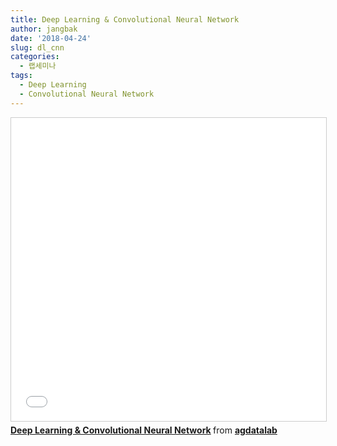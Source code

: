 ```yaml
---
title: Deep Learning & Convolutional Neural Network
author: jangbak
date: '2018-04-24'
slug: dl_cnn
categories:
  - 랩세미나
tags:
  - Deep Learning
  - Convolutional Neural Network
---
```


<iframe src="//www.slideshare.net/slideshow/embed_code/key/vW2OdPrpQ2CvSI" width="595" height="485" frameborder="0" marginwidth="0" marginheight="0" scrolling="no" style="border:1px solid #CCC; border-width:1px; margin-bottom:5px; max-width: 100%;" allowfullscreen> </iframe> <div style="margin-bottom:5px"> <strong> <a href="//www.slideshare.net/agdatalab/deep-learning-convolutional-neural-network" title="Deep Learning &amp; Convolutional Neural Network" target="_blank">Deep Learning &amp; Convolutional Neural Network</a> </strong> from <strong><a href="https://www.slideshare.net/agdatalab" target="_blank">agdatalab</a></strong> </div>
